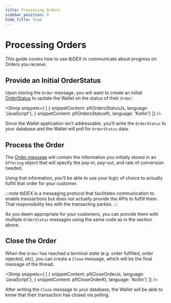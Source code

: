 ```yaml
---
title: Processing Orders
sidebar_position: 9
hide_title: true
---
```



<LanguageSwitcher languages="JavaScript, Kotlin"/>

# Processing Orders

This guide covers how to use tbDEX to communicate about progress on Orders you receive.

## Provide an Initial OrderStatus

Upon storing the `Order` message, you will want to create an initial [OrderStatus](https://github.com/TBD54566975/tbdex/tree/main/specs/protocol#orderstatus) to update the Wallet on the status of their `Order`:


<Shnip snippets={
  [
    { snippetContent: pfiOrdersStatusJs, language: 'JavaScript'},
    { snippetContent: pfiOrdersStatusKt, language: 'Kotlin'}
  ]} />


Since the Wallet application isn't addressable, you’ll write the `OrderStatus` to your database and the Wallet will poll for `OrderStatus` data.


## Process the Order

The [Order message](https://github.com/TBD54566975/tbdex/tree/main/specs/protocol#order) will contain the information you initially stored in an `Offering` object that will specify the pay-in, pay-out, and rate of conversion needed. 

Using that information, you’ll be able to use your logic of choice to actually fulfill that order for your customer. 

:::note
tbDEX is a messaging protocol that facilitates communication to enable transactions but does not actually provide the APIs to fulfill them. 
That responsibility lies with the transacting parties. 
:::

As you deem appropriate for your customers, you can provide them with multiple `OrderStatus` messages using the same code as in the section above.


## Close the Order

When the `Order` has reached a terminal state (e.g. order fulfilled, order rejected, etc), you can create a `Close` message, which will be the final message of the thread. 

<Shnip snippets={
  [
    { snippetContent: pfiCloseOrderJs, language: 'JavaScript'},
    { snippetContent: pfiCloseOrderKt, language: 'Kotlin'}
  ]} />

After writing the `Close` message to your database, the Wallet will be able to know that their transaction has closed via polling.